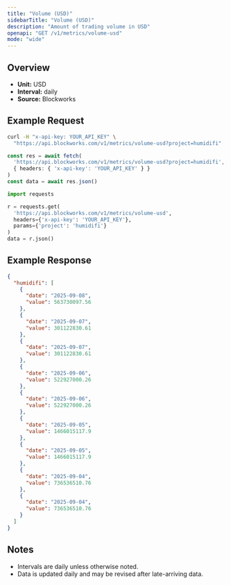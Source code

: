 ```yaml
---
title: "Volume (USD)"
sidebarTitle: "Volume (USD)"
description: "Amount of trading volume in USD"
openapi: "GET /v1/metrics/volume-usd"
mode: "wide"
---
```


## Overview

- **Unit:** USD
- **Interval:** daily
- **Source:** Blockworks

## Example Request

<CodeGroup>

```bash cURL
curl -H "x-api-key: YOUR_API_KEY" \
  "https://api.blockworks.com/v1/metrics/volume-usd?project=humidifi"
```

```typescript TypeScript
const res = await fetch(
  'https://api.blockworks.com/v1/metrics/volume-usd?project=humidifi',
  { headers: { 'x-api-key': 'YOUR_API_KEY' } }
)
const data = await res.json()
```

```python Python
import requests

r = requests.get(
  'https://api.blockworks.com/v1/metrics/volume-usd',
  headers={'x-api-key': 'YOUR_API_KEY'},
  params={'project': 'humidifi'}
)
data = r.json()
```

</CodeGroup>

## Example Response

```json
{
  "humidifi": [
    {
      "date": "2025-09-08",
      "value": 563730097.56
    },
    {
      "date": "2025-09-07",
      "value": 301122830.61
    },
    {
      "date": "2025-09-07",
      "value": 301122830.61
    },
    {
      "date": "2025-09-06",
      "value": 522927000.26
    },
    {
      "date": "2025-09-06",
      "value": 522927000.26
    },
    {
      "date": "2025-09-05",
      "value": 1466015117.9
    },
    {
      "date": "2025-09-05",
      "value": 1466015117.9
    },
    {
      "date": "2025-09-04",
      "value": 736536510.76
    },
    {
      "date": "2025-09-04",
      "value": 736536510.76
    }
  ]
}
```

## Notes
- Intervals are daily unless otherwise noted.
- Data is updated daily and may be revised after late-arriving data.